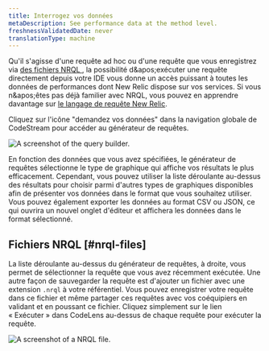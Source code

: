 ```yaml
---
title: Interrogez vos données
metaDescription: See performance data at the method level.
freshnessValidatedDate: never
translationType: machine
---
```


Qu'il s'agisse d'une requête ad hoc ou d'une requête que vous enregistrez via [des fichiers NRQL ](#nrql-files), la possibilité d&amp;apos;exécuter une requête directement depuis votre IDE vous donne un accès puissant à toutes les données de performances dont New Relic dispose sur vos services. Si vous n&amp;apos;êtes pas déjà familier avec NRQL, vous pouvez en apprendre davantage sur [le langage de requête New Relic](/docs/nrql/get-started/introduction-nrql-new-relics-query-language).

Cliquez sur l'icône &quot;demandez vos données&quot; dans la navigation globale de CodeStream pour accéder au générateur de requêtes.

<img title="Query your data." alt="A screenshot of the query builder." src="/images/codestream_screenshot-crop_query-builder.webp" />

En fonction des données que vous avez spécifiées, le générateur de requêtes sélectionne le type de graphique qui affiche vos résultats le plus efficacement. Cependant, vous pouvez utiliser la liste déroulante au-dessus des résultats pour choisir parmi d'autres types de graphiques disponibles afin de présenter vos données dans le format que vous souhaitez utiliser. Vous pouvez également exporter les données au format CSV ou JSON, ce qui ouvrira un nouvel onglet d'éditeur et affichera les données dans le format sélectionné.

## Fichiers NRQL [#nrql-files]

La liste déroulante au-dessus du générateur de requêtes, à droite, vous permet de sélectionner la requête que vous avez récemment exécutée. Une autre façon de sauvegarder la requête est d'ajouter un fichier avec une extension `.nrql` à votre référentiel. Vous pouvez enregistrer votre requête dans ce fichier et même partager ces requêtes avec vos coéquipiers en validant et en poussant ce fichier. Cliquez simplement sur le lien « Exécuter » dans CodeLens au-dessus de chaque requête pour exécuter la requête.

<img title="NRQL file." alt="A screenshot of a NRQL file." src="/images/codestream_screenshot-crop_nrql-file.webp" />